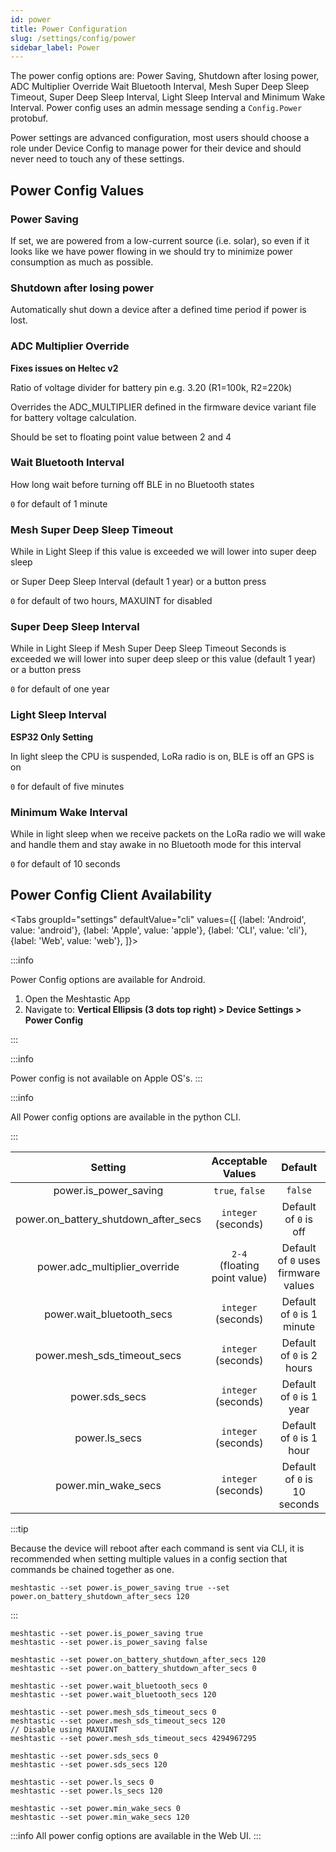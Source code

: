 ```yaml
---
id: power
title: Power Configuration
slug: /settings/config/power
sidebar_label: Power
---
```



The power config options are: Power Saving, Shutdown after losing power, ADC Multiplier Override Wait Bluetooth Interval, Mesh Super Deep Sleep Timeout, Super Deep Sleep Interval, Light Sleep Interval and Minimum Wake Interval.  Power config uses an admin message sending a `Config.Power` protobuf.

Power settings are advanced configuration, most users should choose a role under Device Config to manage power for their device and should never need to touch any of these settings.

## Power Config Values

### Power Saving

If set, we are powered from a low-current source (i.e. solar), so even if it looks like we have power flowing in we should try to minimize power consumption as much as possible.

### Shutdown after losing power

Automatically shut down a device after a defined time period if power is lost.

### ADC Multiplier Override
**Fixes issues on Heltec v2**

Ratio of voltage divider for battery pin e.g. 3.20 (R1=100k, R2=220k)

Overrides the ADC_MULTIPLIER defined in the firmware device variant file for battery voltage calculation.

Should be set to floating point value between 2 and 4

### Wait Bluetooth Interval

How long wait before turning off BLE in no Bluetooth states

`0` for default of 1 minute

### Mesh Super Deep Sleep Timeout

While in Light Sleep if this value is exceeded we will lower into super deep sleep 

or Super Deep Sleep Interval (default 1 year) or a button press

`0` for default of two hours, MAXUINT for disabled

### Super Deep Sleep Interval 

While in Light Sleep if Mesh Super Deep Sleep Timeout Seconds is exceeded we will lower into super deep sleep or this value (default 1 year) or a button press

`0` for default of one year

### Light Sleep Interval

**ESP32 Only Setting**

In light sleep the CPU is suspended, LoRa radio is on, BLE is off an GPS is on

`0` for default of five minutes

### Minimum Wake Interval

While in light sleep when we receive packets on the LoRa radio we will wake and handle them and stay awake in no Bluetooth mode for this interval

`0` for default of 10 seconds

## Power Config Client Availability

<Tabs
groupId="settings"
defaultValue="cli"
values={[
{label: 'Android', value: 'android'},
{label: 'Apple', value: 'apple'},
{label: 'CLI', value: 'cli'},
{label: 'Web', value: 'web'},
]}>
<TabItem value="android">

:::info

Power Config options are available for Android.

1. Open the Meshtastic App
2. Navigate to: **Vertical Ellipsis (3 dots top right) > Device Settings > Power Config**

:::

</TabItem>
<TabItem value="apple">

:::info

Power config is not available on Apple OS's.
:::

</TabItem>
<TabItem value="cli">

:::info 

All Power config options are available in the python CLI.

:::

|            Setting                   |                                                                        Acceptable Values                                                                        |  Default  |
| :----------------------------------: | :-------------------------------------------------------------------------------------------------------------------------------------------------------------: | :-------: |
|          power.is_power_saving       |                                                                         `true`, `false`                                                                         |  `false`  |
| power.on_battery_shutdown_after_secs |                                                                       `integer` (seconds)                                                                       |    Default of `0` is off    |
|    power.adc_multiplier_override     |                                                                       `2-4` (floating point value)                                                              | Default of `0` uses firmware values    |
|      power.wait_bluetooth_secs       |                                                                       `integer` (seconds)                                                                       |    Default of `0` is 1 minute   |
|     power.mesh_sds_timeout_secs      |                                                                       `integer` (seconds)                                                                       |   Default of `0` is 2 hours   |
|            power.sds_secs            |                                                                       `integer` (seconds)                                                                       |   Default of `0` is 1 year  |
|            power.ls_secs             |                                                                       `integer` (seconds)                                                                       |   Default of `0` is 1 hour   |
|         power.min_wake_secs          |                                                                       `integer` (seconds)                                                                       |   Default of `0` is 10 seconds   |

:::tip

Because the device will reboot after each command is sent via CLI, it is recommended when setting multiple values in a config section that commands be chained together as one.

```shell title="Example:"
meshtastic --set power.is_power_saving true --set power.on_battery_shutdown_after_secs 120
```

:::

```shell title="Enable / Disable Power Saving"
meshtastic --set power.is_power_saving true
meshtastic --set power.is_power_saving false
```

```shell title="Enable / Disable Shutdown after losing power"
meshtastic --set power.on_battery_shutdown_after_secs 120
meshtastic --set power.on_battery_shutdown_after_secs 0
```

```shell title="Set  Wait Bluetooth Interval  (Default of 0 is 60 seconds)"
meshtastic --set power.wait_bluetooth_secs 0
meshtastic --set power.wait_bluetooth_secs 120
```

```shell title="Set Mesh Super Deep Sleep Timeout (Default of 0 is 2 hours/7200 seconds)"
meshtastic --set power.mesh_sds_timeout_secs 0
meshtastic --set power.mesh_sds_timeout_secs 120
// Disable using MAXUINT
meshtastic --set power.mesh_sds_timeout_secs 4294967295
```

```shell title="Set Super Deep Sleep (Default of 0 is 1 year)"
meshtastic --set power.sds_secs 0
meshtastic --set power.sds_secs 120
```

```shell title="Set Light Sleep to default (Default of 0 is 5 minutes)"
meshtastic --set power.ls_secs 0
meshtastic --set power.ls_secs 120
```

```shell title="Set Minimum Wake Interval (Default of 0 is 10 seconds)"
meshtastic --set power.min_wake_secs 0
meshtastic --set power.min_wake_secs 120
```
</TabItem>
<TabItem value="web">

:::info
All power config options are available in the Web UI.
:::
    
  </TabItem>
</Tabs>
